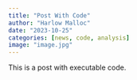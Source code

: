 ```yaml
---
title: "Post With Code"
author: "Harlow Malloc"
date: "2023-10-25"
categories: [news, code, analysis]
image: "image.jpg"
---
```


This is a post with executable code.
